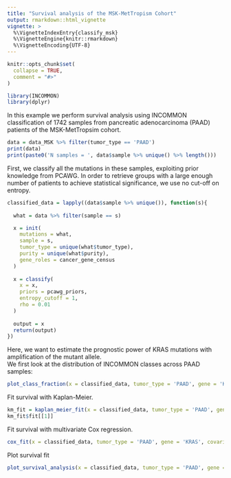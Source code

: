 ```yaml
---
title: "Survival analysis of the MSK-MetTropism Cohort"
output: rmarkdown::html_vignette
vignette: >
  %\VignetteIndexEntry{classify_msk}
  %\VignetteEngine{knitr::rmarkdown}
  %\VignetteEncoding{UTF-8}
---
```


```r
knitr::opts_chunk$set(
  collapse = TRUE,
  comment = "#>"
)
```

```r
library(INCOMMON)
library(dplyr)
```

In this example we perform survival analysis using INCOMMON classification of 1742
samples from pancreatic adenocarcinoma (PAAD) patients of the MSK-MetTropsim cohort.

```r
data = data_MSK %>% filter(tumor_type == 'PAAD')
print(data)
print(paste0('N samples = ', data$sample %>% unique() %>% length()))
```

First, we classify all the mutations in these samples, exploiting prior knowledge
from PCAWG. In order to retrieve groups with a large enough number of patients to 
achieve statistical significance, we use no cut-off on entropy.

```r
classified_data = lapply((data$sample %>% unique()), function(s){
  
  what = data %>% filter(sample == s)

  x = init(
    mutations = what,
    sample = s,
    tumor_type = unique(what$tumor_type),
    purity = unique(what$purity),
    gene_roles = cancer_gene_census
  )
  
  x = classify(
    x = x,
    priors = pcawg_priors,
    entropy_cutoff = 1,
    rho = 0.01
  )
  
  output = x
  return(output)
})
```
Here, we want to estimate the prognostic power of KRAS mutations with amplification of the mutant allele.  
We first look at the distribution of INCOMMON classes across PAAD samples:

```r
plot_class_fraction(x = classified_data, tumor_type = 'PAAD', gene = 'KRAS')
```

Fit survival with Kaplan-Meier.

```r
km_fit = kaplan_meier_fit(x = classified_data, tumor_type = 'PAAD', gene = 'KRAS')
km_fit$fit[[1]]
```
Fit survival with multivariate Cox regression.

```r
cox_fit(x = classified_data, tumor_type = 'PAAD', gene = 'KRAS', covariates = c('age', 'sex', 'tmb'))
```

Plot survival fit

```r
plot_survival_analysis(x = classified_data, tumor_type = 'PAAD', gene = 'KRAS', cox_covariates = c('age', 'sex', 'tmb'))
```





